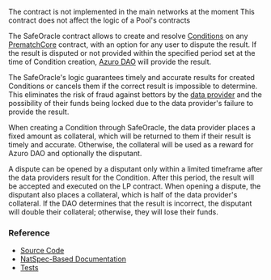 
<PageHeadline
  title="SafeOracle"
  subTitle="A dispute resolution system for Condition results"
/>

<Callout type="warning">
  The contract is not implemented in the main networks at the moment
</Callout>

<Callout type="info">
  This contract does not affect the logic of a Pool's contracts
</Callout>

The SafeOracle contract allows to create and resolve [Conditions](/knowledge-hub/how-azuro-works/components/conditions) on any
[PrematchCore](/contracts/prematch-core) contract, with an option for any user to dispute the result. If the result is
disputed or not provided within the specified period set at the time of Condition creation,
[Azuro DAO](/knowledge-hub/azur/azuro-dao) will provide the result.

The SafeOracle's logic guarantees timely and accurate results for created Conditions or cancels them if the correct
result is impossible to determine. This eliminates the risk of fraud against bettors by the
[data provider](/knowledge-hub/how-azuro-works/protocol-actors/data-providers) and the possibility of their funds being locked due to the data
provider's failure to provide the result.

When creating a Condition through SafeOracle, the data provider places a fixed amount as collateral, which will be
returned to them if their result is timely and accurate. Otherwise, the collateral will be used as a reward for Azuro DAO
and optionally the disputant.

A dispute can be opened by a disputant only within a limited timeframe after the data providers result for the Condition.
After this period, the result will be accepted and executed on the LP contract. When opening a dispute,
the disputant also places a collateral, which is half of the data provider's collateral. If the DAO determines that
the result is incorrect, the disputant will double their collateral; otherwise, they will lose their funds.


### Reference

- [Source Code](https://github.com/Azuro-protocol/Azuro-v2-public/blob/main/contracts/extensions/SafeOracle.sol)
- [NatSpec-Based Documentation](https://azuro-protocol.github.io/Azuro-v2-public/#/contracts/extensions/SafeOracle.sol:SafeOracle)
- [Tests](https://github.com/Azuro-protocol/Azuro-v2-public/blob/main/test/safeoracle-test.js)
